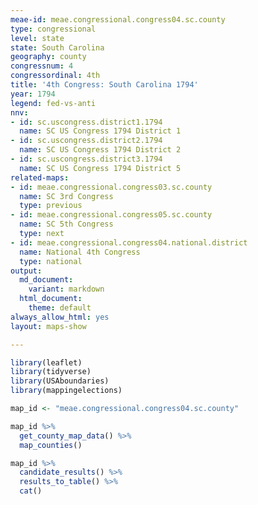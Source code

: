 ```yaml
---
meae-id: meae.congressional.congress04.sc.county
type: congressional
level: state
state: South Carolina
geography: county
congressnum: 4
congressordinal: 4th
title: '4th Congress: South Carolina 1794'
year: 1794
legend: fed-vs-anti
nnv:
- id: sc.uscongress.district1.1794
  name: SC US Congress 1794 District 1
- id: sc.uscongress.district2.1794
  name: SC US Congress 1794 District 2
- id: sc.uscongress.district3.1794
  name: SC US Congress 1794 District 5
related-maps:
- id: meae.congressional.congress03.sc.county
  name: SC 3rd Congress
  type: previous
- id: meae.congressional.congress05.sc.county
  name: SC 5th Congress
  type: next
- id: meae.congressional.congress04.national.district
  name: National 4th Congress
  type: national
output:
  md_document:
    variant: markdown
  html_document:
    theme: default
always_allow_html: yes
layout: maps-show

---
```


```r
library(leaflet)
library(tidyverse)
library(USAboundaries)
library(mappingelections)

map_id <- "meae.congressional.congress04.sc.county"
```

<div class="map">

```r
map_id %>%
  get_county_map_data() %>%
  map_counties()
```

</div>

<div class="results-table">

```r
map_id %>%
  candidate_results() %>%
  results_to_table() %>%
  cat()
```

</div>